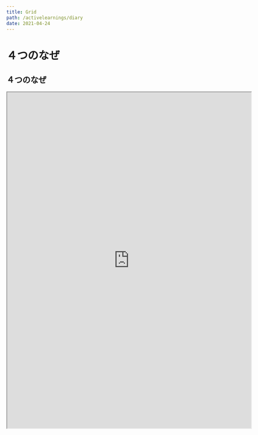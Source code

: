 ```yaml
---
title: Grid
path: /activelearnings/diary
date: 2021-04-24
---
```


# ４つのなぜ

<h2 class="ui dividing header">４つのなぜ</h2>

<div class="highlighted example" data-class="grid">
  <iframe
    src="https://www.appsheet.com/start/6a8647d0-48a7-4eec-84f9-d75caefb2c37"
    width="640"
    height="880"
  />
  <h4 class="ui header">使い方</h4>

</div>
